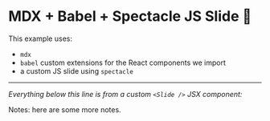 
# MDX + Babel + Spectacle JS Slide 👋

This example uses:

- `mdx`
- `babel` custom extensions for the React components we import
- a custom JS slide using `spectacle`

---

_Everything below this line is from a custom `<Slide />` JSX component:_

<Slide />

Notes: here are some more notes.

